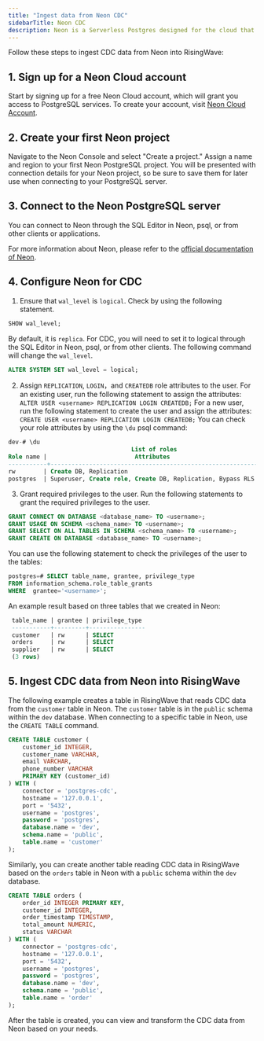 ```yaml
---
title: "Ingest data from Neon CDC"
sidebarTitle: Neon CDC
description: Neon is a Serverless Postgres designed for the cloud that separates compute and storage to offer modern developer features such as autoscaling, branching, bottomless storage, and others.
---
```


Follow these steps to ingest CDC data from Neon into RisingWave:

## 1\. Sign up for a Neon Cloud account

Start by signing up for a free Neon Cloud account, which will grant you access to PostgreSQL services. To create your account, visit [Neon Cloud Account](https://console.neon.tech/sign%5Fin).

## 2\. Create your first Neon project

Navigate to the Neon Console and select "Create a project." Assign a name and region to your first Neon PostgreSQL project. You will be presented with connection details for your Neon project, so be sure to save them for later use when connecting to your PostgreSQL server.

## 3\. Connect to the Neon PostgreSQL server
You can connect to Neon through the SQL Editor in Neon, psql, or from other clients or applications.

For more information about Neon, please refer to the [official documentation of Neon](https://neon.tech/docs/introduction).

## 4\. Configure Neon for CDC

1. Ensure that `wal_level` is `logical`. Check by using the following statement.
```sql
SHOW wal_level;
```
By default, it is `replica`. For CDC, you will need to set it to logical through the SQL Editor in Neon, psql, or from other clients. The following command will change the `wal_level`.
```sql
ALTER SYSTEM SET wal_level = logical;
```
2. Assign `REPLICATION`, `LOGIN`，and `CREATEDB` role attributes to the user.
For an existing user, run the following statement to assign the attributes:
`ALTER USER <username> REPLICATION LOGIN CREATEDB;`
For a new user, run the following statement to create the user and assign the attributes:
`CREATE USER <username> REPLICATION LOGIN CREATEDB;`
You can check your role attributes by using the `\du` psql command:
```sql
dev-# \du
                                   List of roles
Role name |                         Attributes                         | Member of
-----------+-----------------------------------------------------------+---------
rw        | Create DB, Replication                                     | {}
postgres  | Superuser, Create role, Create DB, Replication, Bypass RLS | {}
```
3. Grant required privileges to the user.
Run the following statements to grant the required privileges to the user.
```sql
GRANT CONNECT ON DATABASE <database_name> TO <username>;
GRANT USAGE ON SCHEMA <schema_name> TO <username>;
GRANT SELECT ON ALL TABLES IN SCHEMA <schema_name> TO <username>;
GRANT CREATE ON DATABASE <database_name> TO <username>;
```
You can use the following statement to check the privileges of the user to the tables:
```sql
postgres=# SELECT table_name, grantee, privilege_type
FROM information_schema.role_table_grants
WHERE  grantee='<username>';
```
An example result based on three tables that we created in Neon:
```sql
 table_name | grantee | privilege_type
 -----------+---------+----------------
 customer   | rw      | SELECT
 orders     | rw      | SELECT
 supplier   | rw      | SELECT
 (3 rows)
```

## 5\. Ingest CDC data from Neon into RisingWave

The following example creates a table in RisingWave that reads CDC data from the `customer` table in Neon. The `customer` table is in the `public` schema within the `dev` database. When connecting to a specific table in Neon, use the `CREATE TABLE` command.

```sql
CREATE TABLE customer (
    customer_id INTEGER,
    customer_name VARCHAR,
    email VARCHAR,
    phone_number VARCHAR
    PRIMARY KEY (customer_id)
) WITH (
    connector = 'postgres-cdc',
    hostname = '127.0.0.1',
    port = '5432',
    username = 'postgres',
    password = 'postgres',
    database.name = 'dev',
    schema.name = 'public',
    table.name = 'customer'
);
```

Similarly, you can create another table reading CDC data in RisingWave based on the `orders` table in Neon with a `public` schema within the `dev` database.

```sql
CREATE TABLE orders (
    order_id INTEGER PRIMARY KEY,
    customer_id INTEGER,
    order_timestamp TIMESTAMP,
    total_amount NUMERIC,
    status VARCHAR
) WITH (
    connector = 'postgres-cdc',
    hostname = '127.0.0.1',
    port = '5432',
    username = 'postgres',
    password = 'postgres',
    database.name = 'dev',
    schema.name = 'public',
    table.name = 'order'
);
```

After the table is created, you can view and transform the CDC data from Neon based on your needs.
